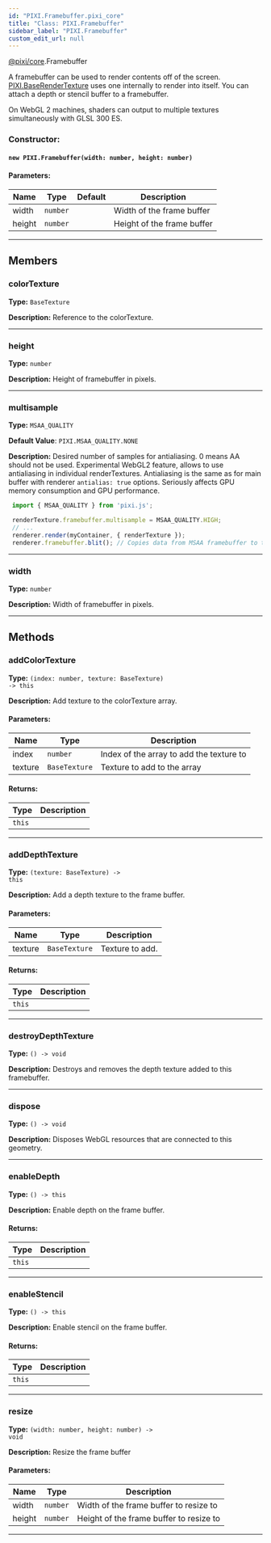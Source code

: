 ```yaml
---
id: "PIXI.Framebuffer.pixi_core"
title: "Class: PIXI.Framebuffer"
sidebar_label: "PIXI.Framebuffer"
custom_edit_url: null
---
```



<div class="package-name">

[@pixi/core](../modules/pixi_core).Framebuffer

</div>


A framebuffer can be used to render contents off of the screen. [PIXI.BaseRenderTexture](../classes/PIXI.BaseRenderTexture.pixi_core) uses one internally to render into itself. You can attach a depth or stencil buffer to a framebuffer.

On WebGL 2 machines, shaders can output to multiple textures simultaneously with GLSL 300 ES.



        

<article>

### Constructor:
<h4><code>new PIXI.Framebuffer(width&#58; number, height&#58; number) </code></h4>

#### Parameters:
| Name   | Type                | Default       | Description                |
| ------ | ------------------- | ------------- | -------------------------- |
| width  | <code>number</code> | <code></code> | Width of the frame buffer  |
| height | <code>number</code> | <code></code> | Height of the frame buffer |

</article>

---------------------------------------




## Members
<article>

### colorTexture 
**Type:** <code>BaseTexture</code>

**Description:** Reference to the colorTexture.

</article>


---------------------------------------

<article>

### height 
**Type:** <code>number</code>

**Description:** Height of framebuffer in pixels.

</article>


---------------------------------------

<article>

### multisample 
**Type:** <code>MSAA_QUALITY</code>

**Default Value**: <code>PIXI.MSAA_QUALITY.NONE</code>

**Description:** Desired number of samples for antialiasing. 0 means AA should not be used.
Experimental WebGL2 feature, allows to use antialiasing in individual renderTextures. Antialiasing is the same as for main buffer with renderer `antialias: true` options. Seriously affects GPU memory consumption and GPU performance.


```js
 import { MSAA_QUALITY } from 'pixi.js';

 renderTexture.framebuffer.multisample = MSAA_QUALITY.HIGH;
 // ...
 renderer.render(myContainer, { renderTexture });
 renderer.framebuffer.blit(); // Copies data from MSAA framebuffer to texture
```
      

</article>


---------------------------------------

<article>

### width 
**Type:** <code>number</code>

**Description:** Width of framebuffer in pixels.

</article>


---------------------------------------


## Methods
<article>

### addColorTexture 
**Type:** <code>(index&#58; number, texture&#58; BaseTexture) -&#62; this</code>

**Description:** Add texture to the colorTexture array.

#### Parameters:
| Name    | Type                     | Description                              |
| ------- | ------------------------ | ---------------------------------------- |
| index   | <code>number</code>      | Index of the array to add the texture to |
| texture | <code>BaseTexture</code> | Texture to add to the array              |
#### Returns:
| Type              | Description |
| ----------------- | ----------- |
| <code>this</code> |             |
</article>


---------------------------------------

<article>

### addDepthTexture 
**Type:** <code>(texture&#58; BaseTexture) -&#62; this</code>

**Description:** Add a depth texture to the frame buffer.

#### Parameters:
| Name    | Type                     | Description     |
| ------- | ------------------------ | --------------- |
| texture | <code>BaseTexture</code> | Texture to add. |
#### Returns:
| Type              | Description |
| ----------------- | ----------- |
| <code>this</code> |             |
</article>


---------------------------------------

<article>

### destroyDepthTexture 
**Type:** <code>() -&#62; void</code>

**Description:** Destroys and removes the depth texture added to this framebuffer.

</article>


---------------------------------------

<article>

### dispose 
**Type:** <code>() -&#62; void</code>

**Description:** Disposes WebGL resources that are connected to this geometry.

</article>


---------------------------------------

<article>

### enableDepth 
**Type:** <code>() -&#62; this</code>

**Description:** Enable depth on the frame buffer.

#### Returns:
| Type              | Description |
| ----------------- | ----------- |
| <code>this</code> |             |
</article>


---------------------------------------

<article>

### enableStencil 
**Type:** <code>() -&#62; this</code>

**Description:** Enable stencil on the frame buffer.

#### Returns:
| Type              | Description |
| ----------------- | ----------- |
| <code>this</code> |             |
</article>


---------------------------------------

<article>

### resize 
**Type:** <code>(width&#58; number, height&#58; number) -&#62; void</code>

**Description:** Resize the frame buffer

#### Parameters:
| Name   | Type                | Description                             |
| ------ | ------------------- | --------------------------------------- |
| width  | <code>number</code> | Width of the frame buffer to resize to  |
| height | <code>number</code> | Height of the frame buffer to resize to |
</article>


---------------------------------------


    